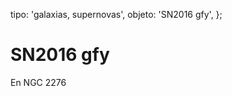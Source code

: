 
  tipo: 'galaxias, supernovas',
  objeto: 'SN2016 gfy',
};

# SN2016 gfy

En NGC 2276

<Imagen
  src="registro/sn2016-gfy_20160924_sn2016gfy_ngc2276.jpg"
  fecha="20160924"
/>